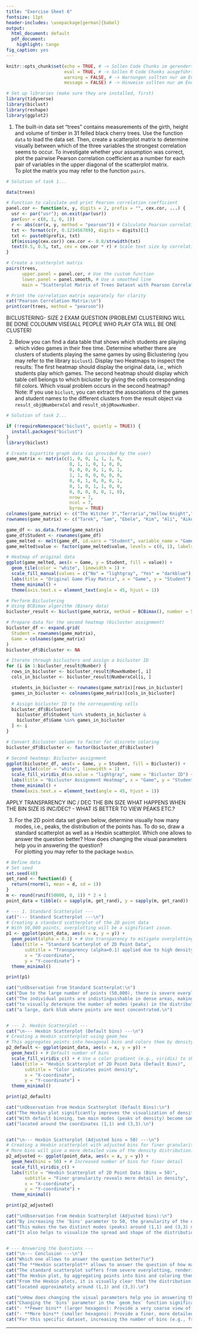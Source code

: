```yaml
---
title: "Exercise Sheet 6"
fontsize: 11pt
header-includes: \usepackage[german]{babel}
output:
  html_document: default
  pdf_document:
    highlight: tango
fig_caption: yes
---
```


```r
knitr::opts_chunk$set(echo = TRUE, # -> Sollen Code Chunks im gerenderten Dokument angezeigt werden?
                      eval = TRUE, # -> Sollen R Code Chunks ausgeführt werden?
                      warning = FALSE, # -> Warnungen sollten nur am Ende zum Rendern auf FALSE gesetzt werden
                      message = FALSE) # -> Hinweise sollten nur am Ende zum Rendern auf FALSE gesetzt werden
```

```r
# Set up libraries (make sure they are installed, first)
library(tidyverse)
library(biclust)
library(reshape)
library(ggplot2) 
```

1. The built-in data set "trees" contains measurements of the girth, height and volume of timber in 31 felled black cherry trees. Use the function `data` to load the data set. Then, create a scatterplot matrix to determine visually between which of the three variables the strongest correlation seems to occur. To investigate whether your assumption was correct, plot the pairwise Pearson correlation coefficient as a number for each pair of variables in the upper diagonal of the scatterplot matrix.  
To plot the matrix you may refer to the function `pairs`.

```r
# Solution of task 1...

data(trees)

# Function to calculate and print Pearson correlation coefficient
panel.cor <- function(x, y, digits = 2, prefix = "", cex.cor, ...) {
  usr <- par("usr"); on.exit(par(usr))
  par(usr = c(0, 1, 0, 1))
  r <- abs(cor(x, y, method = "pearson")) # Calculate Pearson correlation
  txt <- format(c(r, 0.123456789), digits = digits)[1]
  txt <- paste0(prefix, txt)
  if(missing(cex.cor)) cex.cor <- 0.8/strwidth(txt)
  text(0.5, 0.5, txt, cex = cex.cor * r) # Scale text size by correlation
}

# Create a scatterplot matrix 
pairs(trees,
      upper.panel = panel.cor, # Use the custom function 
      lower.panel = panel.smooth, # Use a smoothed line 
      main = "Scatterplot Matrix of Trees Dataset with Pearson Correlation")

# Print the correlation matrix separately for clarity
cat("Pearson Correlation Matrix:\n")
print(cor(trees, method = "pearson"))

```
BICLUSTERING- SIZE 2 EXAM QUESTION (PROBLEM)
CLUSTERING WILL BE DONE COLOUMN VISE(ALL PEOPLE WHO PLAY GTA WILL BE ONE CLUSTER)


2. Below you can find a data table that shows which students are playing which video games in their free time. Determine whether there are clusters of students playing the same games by using Biclustering (you may refer to the library `biclust`). Display two Heatmaps to inspect the results: The first heatmap should display the original data, i.e., which students play which games. The second heatmap should display which table cell belongs to which bicluster by giving the cells corresponding fill colors. Which visual problem occurs in the second heatmap?  
Note: If you use `biclust`, you can extract the associations of the games and student names to the different clusters from the result object via `result_obj@NumberxCol` and `result_obj@RowxNumber`.

```r
# Solution of task 2...

if (!requireNamespace("biclust", quietly = TRUE)) {
  install.packages("biclust")
}
library(biclust)

# Create bipartite graph data (as provided by the user)
game_matrix <- matrix(c(1, 0, 0, 1, 1, 1, 0,
                        0, 1, 1, 0, 1, 0, 0,
                        0, 0, 0, 0, 1, 0, 1,
                        1, 1, 0, 0, 0, 0, 0,
                        0, 0, 1, 0, 0, 0, 1,
                        0, 1, 0, 1, 1, 0, 0,
                        0, 0, 0, 0, 0, 1, 0),
                        nrow = 7,
                        ncol = 7,
                        byrow = TRUE)
colnames(game_matrix) <- c("The Witcher 3","Terraria","Hollow Knight","Cities: Skylines","GTA V","Divinity","XCOM 2")
rownames(game_matrix) <- c("Tarek", "Sam", "Ebele", "Kim", "Ali", "Aiko", "Parvati")

game_df <- as.data.frame(game_matrix)
game_df$Student <- rownames(game_df)
game_melted <- melt(game_df, id.vars = "Student", variable_name = "Game")
game_melted$value <- factor(game_melted$value, levels = c(0, 1), labels = c("No", "Yes"))

# Heatmap of original data
ggplot(game_melted, aes(x = Game, y = Student, fill = value)) +
  geom_tile(color = "white", linewidth = 1) +
  scale_fill_manual(values = c("No" = "lightgray", "Yes" = "darkblue"), name = "Plays Game") +
  labs(title = "Original Game Play Matrix", x = "Game", y = "Student") +
  theme_minimal() +
  theme(axis.text.x = element_text(angle = 45, hjust = 1))

# Perform Biclustering
# Using BCBimax algorithm (Binary data)
bicluster_result <- biclust(game_matrix, method = BCBimax(), number = 5) # Trying to find up to 5 biclusters

# Prepare data for the second heatmap (bicluster assignment)
bicluster_df <- expand.grid(
  Student = rownames(game_matrix),
  Game = colnames(game_matrix)
)
bicluster_df$Bicluster <- NA

# Iterate through biclusters and assign a bicluster ID
for (i in 1:bicluster_result@Number) {
  rows_in_bicluster <- bicluster_result@RowxNumber[, i]
  cols_in_bicluster <- bicluster_result@NumberxCol[i, ]

  students_in_bicluster <- rownames(game_matrix)[rows_in_bicluster]
  games_in_bicluster <- colnames(game_matrix)[cols_in_bicluster]

  # Assign bicluster ID to the corresponding cells
  bicluster_df$Bicluster[
    bicluster_df$Student %in% students_in_bicluster &
    bicluster_df$Game %in% games_in_bicluster
  ] <- i
}

# Convert Bicluster column to factor for discrete coloring
bicluster_df$Bicluster <- factor(bicluster_df$Bicluster)

# Second heatmap: Bicluster assignment
ggplot(bicluster_df, aes(x = Game, y = Student, fill = Bicluster)) +
  geom_tile(color = "white", linewidth = 1) +
  scale_fill_viridis_d(na.value = "lightgray", name = "Bicluster ID") + # Use a discrete color scale
  labs(title = "Bicluster Assignment Heatmap", x = "Game", y = "Student") +
  theme_minimal() +
  theme(axis.text.x = element_text(angle = 45, hjust = 1))

```
APPLY TRANSPARENCY
INC / DEC THE BIN SIZE 
WHAT HAPPENS WHEN THE BIN SIZE IS INC/DEC? - WHAT IS BETTER TO VIEW PEAKS ETC.?

3. For the 2D point data set given below, determine visually how many modes, i.e., peaks, the distribution of the points has. To do so, draw a standard scatterplot as well as a Hexbin scatterplot. Which one allows to answer the question better? How does changing the visual parameters help you in answering the question?  
For plotting you may refer to the package `hexbin`.
```r
# Define data
# Set seed
set.seed(48)
get_rand <- function(d) {
  return(rnorm(1, mean = d, sd = 1))
}
m <- round(runif(50000, 0, 1)) * 2 + 1
point_data = tibble(x = sapply(m, get_rand), y = sapply(m, get_rand))

# --- 1. Standard Scatterplot ---
cat("--- Standard Scatterplot ---\n")
# Creating a standard scatterplot of the 2D point data
# With 50,000 points, overplotting will be a significant issue.
p1 <- ggplot(point_data, aes(x = x, y = y)) +
  geom_point(alpha = 0.1) + # Use transparency to mitigate overplotting slightly
  labs(title = "Standard Scatterplot of 2D Point Data",
       subtitle = "Transparency (alpha=0.1) applied due to high density",
       x = "X-coordinate",
       y = "Y-coordinate") +
  theme_minimal()

print(p1)

cat("\nObservation from Standard Scatterplot:\n")
cat("Due to the large number of points (50,000), there is severe overplotting.\n")
cat("The individual points are indistinguishable in dense areas, making it very difficult\n")
cat("to visually determine the number of modes (peaks) in the distribution. It appears as\n")
cat("a large, dark blob where points are most concentrated.\n")


# --- 2. Hexbin Scatterplot ---
cat("\n--- Hexbin Scatterplot (Default bins) ---\n")
# Creating a Hexbin scatterplot using geom_hex
# This aggregates points into hexagonal bins and colors them by density.
p2_default <- ggplot(point_data, aes(x = x, y = y)) +
  geom_hex() + # Default number of bins
  scale_fill_viridis_c() + # Use a color gradient (e.g., viridis) to show density
  labs(title = "Hexbin Scatterplot of 2D Point Data (Default Bins)",
       subtitle = "Color indicates point density",
       x = "X-coordinate",
       y = "Y-coordinate") +
  theme_minimal()

print(p2_default)

cat("\nObservation from Hexbin Scatterplot (Default Bins):\n")
cat("The Hexbin plot significantly improves the visualization of density.\n")
cat("With default binning, two main modes (peaks of density) become somewhat apparent,\n")
cat("located around the coordinates (1,1) and (3,3).\n")


cat("\n--- Hexbin Scatterplot (Adjusted bins = 50) ---\n")
# Creating a Hexbin scatterplot with adjusted bins for finer granularity
# More bins will give a more detailed view of the density distribution.
p2_adjusted <- ggplot(point_data, aes(x = x, y = y)) +
  geom_hex(bins = 50) + # Increased number of bins for finer detail
  scale_fill_viridis_c() +
  labs(title = "Hexbin Scatterplot of 2D Point Data (Bins = 50)",
       subtitle = "Finer granularity reveals more detail in density",
       x = "X-coordinate",
       y = "Y-coordinate") +
  theme_minimal()

print(p2_adjusted)

cat("\nObservation from Hexbin Scatterplot (Adjusted bins):\n")
cat("By increasing the 'bins' parameter to 50, the granularity of the density estimation increases.\n")
cat("This makes the two distinct modes (peaks) around (1,1) and (3,3) much clearer and sharper.\n")
cat("It also helps to visualize the spread and shape of the distribution around these modes.\n")


# --- Answering the Questions ---
cat("\n--- Conclusion ---\n")
cat("Which one allows to answer the question better?\n")
cat("The **Hexbin scatterplot** allows to answer the question of how many modes the distribution has much better than the standard scatterplot.\n")
cat("The standard scatterplot suffers from severe overplotting, rendering dense areas as indistinct blobs.\n")
cat("The Hexbin plot, by aggregating points into bins and coloring them by density, effectively visualizes where the points are most concentrated.\n")
cat("From the Hexbin plots, it is visually clear that the distribution has **two modes** (peaks of density),\n")
cat("located approximately around (1,1) and (3,3).\n")

cat("\nHow does changing the visual parameters help you in answering the question?\n")
cat("Changing the 'bins' parameter in the `geom_hex` function significantly helps in answering the question:\n")
cat("- **Fewer bins** (larger hexagons): Provide a very coarse view of density. Might obscure subtle peaks or merge close peaks into one.\n")
cat("- **More bins** (smaller hexagons): Provide a finer, more detailed view of density. This allows for better discernment of distinct peaks and the shape of the distribution within and around these peaks.\n")
cat("For this specific dataset, increasing the number of bins (e.g., from default to 50) made the two distinct modes much more apparent and easier to identify, as the higher resolution of the bins allowed the underlying bimodal structure to emerge clearly.\n")

```



------